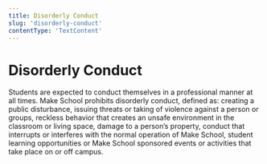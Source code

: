 ```yaml
---
title: Disorderly Conduct
slug: 'disorderly-conduct'
contentType: 'TextContent'
---
```


# Disorderly Conduct

Students are expected to conduct themselves in a professional manner at all times. Make School
prohibits disorderly conduct, defined as: creating a public disturbance, issuing threats or taking
of violence against a person or groups, reckless behavior that creates an unsafe environment in the
classroom or living space, damage to a person’s property, conduct that interrupts or interferes with
the normal operation of Make School, student learning opportunities or Make School sponsored events
or activities that take place on or off campus.
